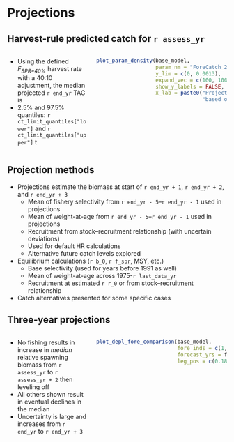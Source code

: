 # Projections

## Harvest-rule predicted catch for `r assess_yr`
:::::: {.columns}
::: {.column width="38%"}
* Using the defined *F~SPR=40%~* harvest rate with a 40:10 adjustment, the
  median projected `r end_yr` TAC is \textbf{`r ct_limit_quantiles["median"]` t}
* 2.5% and 97.5% quantiles: `r ct_limit_quantiles["lower"]` and
  `r ct_limit_quantiles["upper"]` t
:::

::: {.column width="62%"}
```r
plot_param_density(base_model,
                   param_nm = "ForeCatch_2024",
                   y_lim = c(0, 0.0013),
                   expand_vec = c(100, 100),
                   show_y_labels = FALSE,
                   x_lab = paste0("Projected ", assess_yr, " catch (kt) ",
                                  "based on the default harvesy policy"))
```
:::
::::::

## Projection methods

* Projections estimate the biomass at start of `r end_yr + 1`, `r end_yr + 2`,
  and `r end_yr + 3`
  -  Mean of fishery selectivity from `r end_yr - 5`--`r end_yr - 1` used
     in projections
  -  Mean of weight-at-age from `r end_yr - 5`--`r end_yr - 1` used in
     projections
  -  Recruitment from stock--recruitment relationship (with uncertain
     deviations)
  -  Used for default HR calculations
  -  Alternative future catch levels explored
* Equilibrium calculations (`r b_0`, `r f_spr`, MSY, etc.)
  - Base selectivity (used for years before 1991 as well)
  - Mean of weight-at-age across 1975-`r last_data_yr`
  - Recruitment at estimated `r r_0` or from stock--recruitment relationship
* Catch alternatives presented for some specific cases

## Three-year projections
:::::: {.columns}
::: {.column width="38%"}

* No fishing results in increase in *median* relative spawning biomass
  from `r assess_yr` to `r assess_yr + 2` then leveling off
* All others shown result in eventual declines in the median
* Uncertainty is large and increases from `r end_yr` to `r end_yr + 3`
:::

::: {.column width="62%"}
```r

plot_depl_fore_comparison(base_model,
                          fore_inds = c(1, 2, 6, 12, 14),
                          forecast_yrs = forecast_yrs,
                          leg_pos = c(0.18, 0.8))
```
:::
::::::
